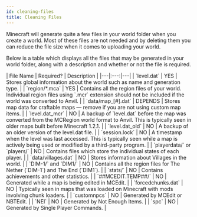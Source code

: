 ```yaml
---
id: cleaning-files
title: Cleaning Files
---
```


Minecraft will generate quite a few files in your world folder when you create a world. 
Most of these files are not needed and by deleting them you can reduce the file size when it comes to uploading your world.

Below is a table which displays all the files that may be generated in your world folder, along with a description and whether or not the file is required.

<div className="table-container">
  | File Name | Required? | Description |
  |---|:---:|---|
  | `level.dat` | <span className="badge badge--success">YES</span> | Stores global information about the world such as name and generation type. |
  | `region/*.mca` | <span className="badge badge--success">YES</span> | Contains all the region files of your world.<br />Individual region files using `.mcr` extension should not be included if the world was converted to Anvil. |
  | `data/map_[#].dat` | <span className="badge badge--warning">DEPENDS</span> | Stores map data for craftable maps &#8212; remove if you are not using custom map items. |
  | `level.dat_mcr` | <span className="badge badge--danger">NO</span> | A backup of `level.dat` before the map was converted from the MCRegion world format to Anvil. This is typically seen in older maps built before Minecraft 1.2.1. |
  | `level.dat_old` | <span className="badge badge--danger">NO</span> | A backup of an older version of the level.dat file. |
  | `session.lock` | <span className="badge badge--danger">NO</span> | A timestamp when the level was last accessed. This is typically seen while a map is actively being used or modified by a third-party program. |
  | `playerdata/` or `players/` | <span className="badge badge--danger">NO</span> | Contains files which store the individual states of each player. |
  | `data/villages.dat` | <span className="badge badge--danger">NO</span> | Stores information about Villages in the world. |
  | `DIM-1/` and `DIM1/` | <span className="badge badge--danger">NO</span> | Contains all the region files for The Nether (`DIM-1`) and The End (`DIM1`). |
  | `stats/` | <span className="badge badge--danger">NO</span> | Contains achievements and other statistics. |
  | `##MCEDIT.TEMP##/` | <span className="badge badge--danger">NO</span> | Generated while a map is being edited in MCEdit. |
  | `forcedchunks.dat` | <span className="badge badge--danger">NO</span> | Typically seen in maps that was loaded on Minecraft with mods involving chunk loaders. |
  | `customnpcs` | <span className="badge badge--danger">NO</span> | Generated by MCEdit or NBTEdit. |
  | `NEI` | <span className="badge badge--danger">NO</span> | Generated by Not Enough Items. |
  | `spc` | <span className="badge badge--danger">NO</span> | Generated by Single Player Commands. |
</div>
